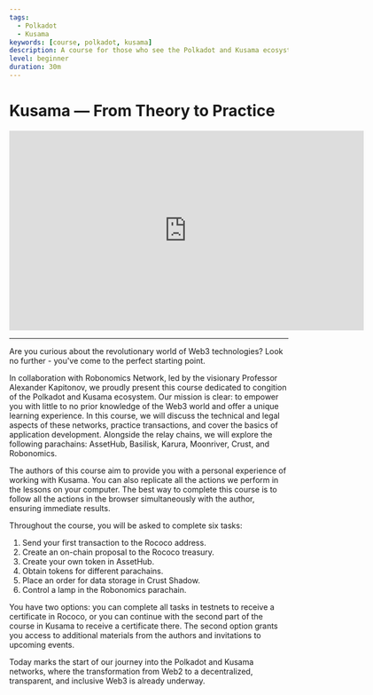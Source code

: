 ```yaml
---
tags:
  - Polkadot
  - Kusama
keywords: [course, polkadot, kusama]
description: A course for those who see the Polkadot and Kusama ecosystem for the first time.
level: beginner
duration: 30m
---
```



# Kusama — From Theory to Practice
<center>
<iframe width="640" height="360"
    src="https://www.youtube.com/embed/hqiDZlkAU1c?fs=2&autoplay=0" frameborder="0"
    allow="fullscreen; accelerometer; autoplay; clipboard-write; encrypted-media; gyroscope; picture-in-picture" allowfullscreen></iframe>
</center>
<hr/>

Are you curious about the revolutionary world of Web3 technologies? Look no further - you've come to the perfect starting point.

In collaboration with Robonomics Network, led by the visionary Professor Alexander Kapitonov, we proudly present this course dedicated to congition of the Polkadot and Kusama ecosystem. Our mission is clear: to empower you with little to no prior knowledge of the Web3 world and offer a unique learning experience. In this course, we will discuss the technical and legal aspects of these networks, practice transactions, and cover the basics of application development. Alongside the relay chains, we will explore the following parachains: AssetHub, Basilisk, Karura, Moonriver, Crust, and Robonomics.

The authors of this course aim to provide you with a personal experience of working with Kusama. You can also replicate all the actions we perform in the lessons on your computer. The best way to complete this course is to follow all the actions in the browser simultaneously with the author, ensuring immediate results.

Throughout the course, you will be asked to complete six tasks:

1. Send your first transaction to the Rococo address.
2. Create an on-chain proposal to the Rococo treasury.
3. Create your own token in AssetHub.
4. Obtain tokens for different parachains.
5. Place an order for data storage in Crust Shadow.
6. Control a lamp in the Robonomics parachain.

You have two options: you can complete all tasks in testnets to receive a certificate in Rococo, or you can continue with the second part of the course in Kusama to receive a certificate there. The second option grants you access to additional materials from the authors and invitations to upcoming events.

Today marks the start of our journey into the Polkadot and Kusama networks, where the transformation from Web2 to a decentralized, transparent, and inclusive Web3 is already underway.